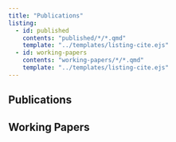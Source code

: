 ```yaml
---
title: "Publications"
listing:
  - id: published
    contents: "published/*/*.qmd"
    template: "../templates/listing-cite.ejs"
  - id: working-papers
    contents: "working-papers/*/*.qmd"
    template: "../templates/listing-cite.ejs"
---
```


## Publications

:::{#published}
:::

## Working Papers

:::{#working-papers}
:::
